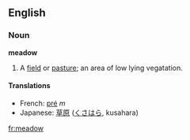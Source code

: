==English==
===Noun===
'''meadow'''
#A [[field]] or [[pasture]]; an area of low lying vegatation.
====Translations====
*French: [[pré]] ''m''
*Japanese: [[草原]] ([[くさ]][[はら]], kusahara)

[[fr:meadow]]